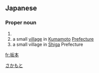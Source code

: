 ==Japanese==
{{wikipedia|lang=ja}}
{{ja-kanjitab|さか|yomi=k|もと}}

===Proper noun===
{{ja-pos|proper|さかもと}}

# {{surname|lang=ja|sort=さかもと}}
# a small [[village]] in [[Kumamoto]] [[prefecture|Prefecture]]
# a small village in [[Shiga]] Prefecture

[[Category:ja:Japan|さかもと]]

[[fr:坂本]]